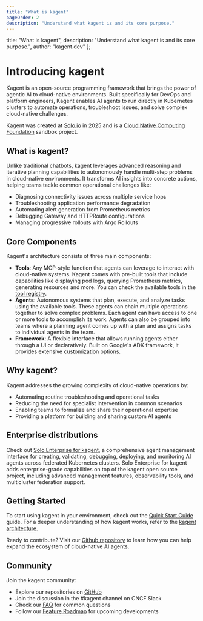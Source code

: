 ```yaml
---
title: "What is kagent"
pageOrder: 2
description: "Understand what kagent is and its core purpose."
---
```


  title: "What is kagent",
  description: "Understand what kagent is and its core purpose.",
  author: "kagent.dev"
};

# Introducing kagent

Kagent is an open-source programming framework that brings the power of agentic AI to cloud-native environments. Built specifically for DevOps and platform engineers, Kagent enables AI agents to run directly in Kubernetes clusters to automate operations, troubleshoot issues, and solve complex cloud-native challenges.

Kagent was created at [Solo.io](https://www.solo.io) in 2025 and is a [Cloud Native Computing Foundation](https://www.cncf.io) sandbox project.

## What is kagent?

Unlike traditional chatbots, kagent leverages advanced reasoning and iterative planning capabilities to autonomously handle multi-step problems in cloud-native environments. It transforms AI insights into concrete actions, helping teams tackle common operational challenges like:

- Diagnosing connectivity issues across multiple service hops
- Troubleshooting application performance degradation
- Automating alert generation from Prometheus metrics
- Debugging Gateway and HTTPRoute configurations
- Managing progressive rollouts with Argo Rollouts

## Core Components

Kagent's architecture consists of three main components:

- **Tools**: Any MCP-style function that agents can leverage to interact with cloud-native systems. Kagent comes with pre-built tools that include capabilities like displaying pod logs, querying Prometheus metrics, generating resources and more. You can check the available tools in the [tool registry](/tools).
- **Agents**: Autonomous systems that plan, execute, and analyze tasks using the available tools. These agents can chain multiple operations together to solve complex problems. Each agent can have access to one or more tools to accomplish its work. Agents can also be grouped into teams where a planning agent comes up with a plan and assigns tasks to individual agents in the team.
- **Framework**: A flexible interface that allows running agents either through a UI or declaratively. Built on Google's ADK framework, it provides extensive customization options.

## Why kagent?

Kagent addresses the growing complexity of cloud-native operations by:

- Automating routine troubleshooting and operational tasks
- Reducing the need for specialist intervention in common scenarios
- Enabling teams to formalize and share their operational expertise
- Providing a platform for building and sharing custom AI agents

## Enterprise distributions

Check out [Solo Enterprise for kagent](https://www.solo.io/products/kagent-enterprise), a comprehensive agent management interface for creating, validating, debugging, deploying, and monitoring AI agents across federated Kubernetes clusters. Solo Enterprise for kagent adds enterprise-grade capabilities on top of the kagent open source project, including advanced management features, observability tools, and multicluster federation support.

## Getting Started

To start using kagent in your environment, check out the [Quick Start Guide](/docs/kagent/getting-started/quickstart) guide. For a deeper understanding of how kagent works, refer to the [kagent architecture](/docs/kagent/concepts/architecture).

Ready to contribute? Visit our [Github repository](https://github.com/kagent-dev) to learn how you can help expand the ecosystem of cloud-native AI agents.

## Community

Join the kagent community:
- Explore our repositories on [GitHub](https://github.com/kagent-dev)
- Join the discussion in the #kagent channel on CNCF Slack
- Check our [FAQ](/docs/kagent/resources/faq) for common questions
- Follow our [Feature Roadmap](https://github.com/kagent-dev/kagent/blob/main/README.md#roadmap) for upcoming developments
